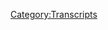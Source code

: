 {{Transcript
    | title         = [[732: Trial Press Conference]]
    | caption       = [https://knowledgefight.libsyn.com/732-trial-press-conference Listen to this episode on Libsyn]
    | episodeNumber = [[732: Trial Press Conference|732]]
    | length        = 01:06:35
}}

{{MessageBox
    | header     = Warning: Bot Generated Content
    | text       = This transcript was automatically generated by transcription software and likely contains many mistakes and misattributions. Please check the audio for definitive quotes, attribution, and context.
    | image      = N3yvass4myg91.webp
    | imagewidth = 50px
    | id         = warning
}}

{{TranscriptBlock
    | name      = Alex Jones
    | timestamp = 00:00:04.000
    | text      = Red alert! Red alert! Red alert! Red alert! Red alert! Red alert! Red alert! Red alert! Red alert! Knowledge Fight. Dan and Jordan. I am sweating. Knowledge Fight dot com. It's time to pray. I have great respect for Knowledge Fight. Knowledge Fight. I'm sick of them posing as if they're the good guys, saying we are the bad guys. Knowledge Fight. Dan and Jordan. Knowledge. Fight. Red alert! Red alert! Red alert! Need. Need money. Red alert! Red alert! Red alert! Andy in Kansas! Andy in Kan. Andy in. STOP IT. Andy in Kansas. Andy in Kansas. Andy. It's time to pray. Andy in Kansas, you're on the air, thanks for holding. Hello Alex, I'm a first time caller, I'm a huge fan. I love your work. Knowledge Fight. Knowledge Fight dot com. I love you.
}}

{{TranscriptBlock
    | name      = Dan
    | timestamp = 00:00:58.000
    | text      = Hello, everybody. Welcome back to Knowledge Fight. I'm Dan. I'm Jordan. We're a couple dudes, like to sit around worship at the altar of Celine and talk a little bit about Alex Jones.
}}

{{TranscriptBlock
    | name      = Jordan
    | timestamp = 00:01:07.000
    | text      = Oh indeed. We are Dan.
}}

{{TranscriptBlock
    | name      = Dan
    | timestamp = 00:01:09.000
    | text      = Dan. Jordan. a quick question for you. What's up? What's your bright spot today, buddy? My  bright spot Jordan is this this button stuff is going along? I have a prediction that I think it'll probably every button will be out by the end of the year. Right. I'm giving myself that kind of a sort of window. Yeah. But it's really fun. I mean, one of the things that's really nice is like going through and, you know, addressing the envelopes and stuff. I see a lot of names that are like people from way back. Yeah, you know, and it's really nice to know that these people like a lot of people are still with us. You know, that's that's really exciting. And then the other thing that makes this a bright spot is the second Wonka button is in the mail. Yes. I can confirm that the second bright spot Willy Wonka button is somewhere yeah. And I will give you I'll say this as luck may have it. This is an international button. This one is going out of the United States. Uh oh. yeah. So someone not in America,
}}

{{TranscriptBlock
    | name      = Jordan
    | timestamp = 00:02:09.000
    | text      = Our patriot friends are not gonna like that. Be looking out! Look, as long as it didn't go to the Queen I'm fine with that.
}}

{{TranscriptBlock
    | name      = Dan
    | timestamp = 00:02:17.000
    | text      = Well the first one landed in the United States. Sure. That's true. Also bad news. This one's going to the Queen.
}}

{{TranscriptBlock
    | name      = Jordan
    | timestamp = 00:02:22.000
    | text      = God damn it! I knew it. I knew she was gonna ask for one and then she died.
}}

{{TranscriptBlock
    | name      = Dan
    | timestamp = 00:02:25.000
    | text      = Well, it's actually going to Queen Beatrix.
}}

{{TranscriptBlock
    | name      = Jordan
    | timestamp = 00:02:30.000
    | text      = What's your Ah, my brightspot is I started watching the show called Welcome to Wrexham. Apparently, Rob McElhaney from, it's always sunny. Sure. And then Ryan Reynolds from being a dick in movies. Bought a like zoo, second tier football club in Wrexham, in Wales, which is like the oldest it's i It's really cool story about the backstory of the town. And it's got the oldest International Stadium anywhere and all this cool stuff. And then they turn them into like the Mighty Ducks. Right, and that's really cool. But then because Ryan Reynolds and Rob McElhenney are rich as shit, and they can get all these sponsorship deals. Now they're in a league where they are getting a huge budget compared to everybody else. So they're like the bad guys. But at the same time, because of the way football works. They're in a lower league. So what they're really trying to do is get out of that league to be the underdog in the higher League. You know what I'm saying? So they're still an underdog, right? But there's they're an overdog underdog kind of situation. And it's really cool because it talks about the town, which is more interesting. That's
}}

{{TranscriptBlock
    | name      = Dan
    | timestamp = 00:03:38.000
    | text      = nice, but it really sounds like it has something of a theme of like the corrupting influence of money. Then like if you have too much resources, you can't even be the thing the thing you want to be, which is the underdog. Exactly.
}}

{{TranscriptBlock
    | name      = Jordan
    | timestamp = 00:03:50.000
    | text      = They're not. They're buying people from the upper league but but that's because they you know, like it's It's difficult. It's difficult. Sure, and they're trying their best and there's all that fun stuff, but it's it's a really good documentary and it's it's Mighty Ducks-esque.
}}

{{TranscriptBlock
    | name      = Dan
    | timestamp = 00:04:05.000
    | text      = That sounds fun. While you're on the subject of shows, yeah, contraption Master I finished and it's fantastic.
}}

{{TranscriptBlock
    | name      = Jordan
    | timestamp = 00:04:11.000
    | text      = I started I watched a couple episodes. Yeah, fucking amazing.
}}

{{TranscriptBlock
    | name      = Dan
    | timestamp = 00:04:14.000
    | text      = So good. Yeah, so fun. So silly.
}}

{{TranscriptBlock
    | name      = Jordan
    | timestamp = 00:04:16.000
    | text      = Oh, there's nothing more satisfying. I
}}

{{TranscriptBlock
    | name      = Dan
    | timestamp = 00:04:18.000
    | text      = I don't want to spoil the end for you. But it's amazing. I believe it culminates quite well, of course. And then I've been needing another show because I you know, I've watched all the Survivors. So I need something to watch while I'm making the buttons and stuff. right, right. I sort of gravitate towards shows that are about people surviving. Because like, Survivor. well, yeah. And then I tried the Naked and Afraid but as I told you, yeah, there are plenty naked. Most of them are not that afraid. They're not that afraid. No, it kind of doesn't live up to the premise. So I found a show recently called Alone, and it's they are straight up alone.
}}

{{TranscriptBlock
    | name      = Jordan
    | timestamp = 00:04:51.000
    | text      = My partner loves Alone.
}}

{{TranscriptBlock
    | name      = Dan
    | timestamp = 00:04:53.000
    | text      = I am. I'm into it. I watched the first season. And I think it's great because it's 10 people. Yeah, they have to record the themselves. Yeah. And in the first episode of the first season, one guy almost got eaten by a bear? Yeah, it was like, I was thinking like, how would they stop that? I don't. No. They couldn't, they had to evacuate somebody who was worried that there were like, big cats around. Yeah. And they're like, Well, we're about a three hour drive away. Exactly. That's a lot of time for a big cat.
}}

{{TranscriptBlock
    | name      = Jordan
    | timestamp = 00:05:21.000
    | text      = Yeah, they're quick. Yeah, like right there.
}}

{{TranscriptBlock
    | name      = Dan
    | timestamp = 00:05:24.000
    | text      = I've always thought like the survival shows often don't have enough survival aspects to them. Yeah. And that kind of this gives that like, ooh, something bad could happen here. Yeah. which I appreciate. And then the second thing is that, there is no end date. Nope. They just are out there.
}}

{{TranscriptBlock
    | name      = Jordan
    | timestamp = 00:05:43.000
    | text      = Whoever goes longest. Yes. No, they might as well have their hand on a car for a year. Yeah.
}}

{{TranscriptBlock
    | name      = Dan
    | timestamp = 00:05:48.000
    | text      = I don't want to like spoil anything about it or anything. But like in the first season, the beginning of it is really survival based. Find food and make fire. Yeah. And then by the time it's down to like four of all mental, they're all losing the mind. They're all insane. They're all insane. It becomes boring to have to survive, because they figured out like, okay, I can get some food here. I have a tent. One guy made a guitar. Yeah. And a boat. Yeah,
}}

{{TranscriptBlock
    | name      = Jordan
    | timestamp = 00:06:14.000
    | text      = totally. Totally. Just so bored. Just like I have. I have defeated, existing but now existing is impossible to
}}

{{TranscriptBlock
    | name      = Dan
    | timestamp = 00:06:22.000
    | text      = do. It becomes a conversation of like, what am I proving? Yeah,
}}

{{TranscriptBlock
    | name      = Jordan
    | timestamp = 00:06:26.000
    | text      = totally. One guy who came in second because we watched the first season the guy who came in second. Yeah. And it was after like three or four months. And it was like you were just hearing him talk to a camera and you feel like he's talking to you. And then you stop and you realize he hasn't spoken to another human being for months.
}}

{{TranscriptBlock
    | name      = Dan
    | timestamp = 00:06:47.000
    | text      = Well, there's the other guy. There's another guy who's just like quoting Edgar Allan Poe. That guy was clearly from Georgia, kind of vaguely hillbilly ish. Or at least has a little bit of that vibe, too. Yeah, he's getting deeply philosophical,
}}

{{TranscriptBlock
    | name      = Jordan
    | timestamp = 00:07:01.000
    | text      = erudite hillbilly. Hillybilly sage
}}

{{TranscriptBlock
    | name      = Dan
    | timestamp = 00:07:05.000
    | text      = Yes.Godm I like it. I hope the other seasons you know, don't fall off.
}}

{{TranscriptBlock
    | name      = Jordan
    | timestamp = 00:07:11.000
    | text      = My big difference between Alone and Naked and Afraid. I loved Alone because they keep building their shelters until it looks cool enough for me to live it like I that one dude. Well they have months. I know that one dude build a shelter. And I was like, Man, I kind of wish I was living there. And not here. yeah,
}}

{{TranscriptBlock
    | name      = Dan
    | timestamp = 00:07:27.000
    | text      = well, the guy who made a guitar and then lost his mind, before he decided to leave. He was like, think I'm gonna make a sauna next. That's right. I bet you could
}}

{{TranscriptBlock
    | name      = Jordan
    | timestamp = 00:07:37.000
    | text      = I bet you could and also, you gotta go, you gotta go, man.
}}

{{TranscriptBlock
    | name      = Dan
    | timestamp = 00:07:41.000
    | text      = I was talking to my friend Angela Lampsbury about this show because I really enjoy it. And I didn't know if it how it worked. Like I the only complaint I have. Here's the only complaint and this is I mean, this is goes to what we were talking about. They should not tell the person who survived the longest that the second to last person has quit. I understand. They should see how long before, cuz everyone should have to tap out.
}}

{{TranscriptBlock
    | name      = Jordan
    | timestamp = 00:08:07.000
    | text      = I had that thought. I did. I totally understand what you're saying. Yeah
}}

{{TranscriptBlock
    | name      = Dan
    | timestamp = 00:08:09.000
    | text      = Cuz I would love it if someone's just out there for like six extra months. They win $500,000. Totally. That's a lot of money.
}}

{{TranscriptBlock
    | name      = Jordan
    | timestamp = 00:08:16.000
    | text      = That's it. Six months worth of work. Let them stay out there. See how long? What is that hourly, five hundred grand for six months?
}}

{{TranscriptBlock
    | name      = Dan
    | timestamp = 00:08:24.000
    | text      = they had no ability to gauge how long other people have stayed? No. It's like one guy who's the third to quit was like, I'm definitely first. Yeah, totally. Like, you'd just be like, Okay, it's been four months. But I bet there's a couple of people still out there. Meanwhile, two months ago, everyone's gone. Well,
}}

{{TranscriptBlock
    | name      = Jordan
    | timestamp = 00:08:41.000
    | text      = it is a sort of Prisoner's Dilemma aspect too because you have to be in your head like, Well, I'm a great survivor, obviously, because I'm four months into this. But this is a TV show, man. There's gotta be nine other great survivors on this show. They could be they could be here for a year. And
}}

{{TranscriptBlock
    | name      = Dan
    | timestamp = 00:09:00.000
    | text      = if you know that they're gonna come and tell you when you've won, then that takes away that mantle like Yeah, fucking with your head. Like maybe I've won. Maybe I can quit and I have won. Yep. You know,
}}

{{TranscriptBlock
    | name      = Jordan
    | timestamp = 00:09:11.000
    | text      = it shouldn't be a surprise. If you win. Yes, you're alone.
}}

{{TranscriptBlock
    | name      = Dan
    | timestamp = 00:09:15.000
    | text      = Anyway, I'm gonna watch more of that show while I make buttons. Sounds good. So Jordan, today we have an episode to go over. And what I thought we might do is talk a little bit about the trial, of course. Sure, sure. And then I want to discuss Alex's press conference that he gave on the steps of the courthouse. Right, right. Alright. So I think that there's there's points that I want to make. And this is something I think, probably merits focus, okay. And we'll get to that in just a moment. But before we do, let's say hello to some new wonks. Oh, that's great idea. So first basket of muffins. Thank you so much. You're now a policy wonk.
}}

{{TranscriptBlock
    | name      = Alex Jones
    | timestamp = 00:09:54.000
    | text      = I'm a policy wonk. Thank
}}

{{TranscriptBlock
    | name      = Jordan
    | timestamp = 00:09:55.000
    | text      = you very much.
}}

{{TranscriptBlock
    | name      = Dan
    | timestamp = 00:09:57.000
    | text      = Next Bach thank you so much. You're now policy walk I'm a policy wonk,
}}

{{TranscriptBlock
    | name      = Jordan
    | timestamp = 00:10:01.000
    | text      = thank you very much.
}}

{{TranscriptBlock
    | name      = Dan
    | timestamp = 00:10:02.000
    | text      = Next, Colin from Ohio, thank you so much for one hour policy walk.
}}

{{TranscriptBlock
    | name      = Alex Jones
    | timestamp = 00:10:05.000
    | text      = I'm a policy wonk.
}}

{{TranscriptBlock
    | name      = Jordan
    | timestamp = 00:10:06.000
    | text      = Thank you very much.
}}

{{TranscriptBlock
    | name      = Dan
    | timestamp = 00:10:07.000
    | text      = And room temperature. Suvi. Bacon. Thank you so much. You're now policy walk.
}}

{{TranscriptBlock
    | name      = Alex Jones
    | timestamp = 00:10:12.000
    | text      = I'm a policy wonk.
}}

{{TranscriptBlock
    | name      = Robert Barnes
    | timestamp = 00:10:13.000
    | text      = Thank you very much.
}}

{{TranscriptBlock
    | name      = Dan
    | timestamp = 00:10:14.000
    | text      = Well, I bumped up to the, because it's so important that people know about don't cook your bacon.
}}

{{TranscriptBlock
    | name      = Jordan
    | timestamp = 00:10:19.000
    | text      = Yes. If it's if it's that relevant, you're gonna get punched out. Yeah.
}}

{{TranscriptBlock
    | name      = Dan
    | timestamp = 00:10:23.000
    | text      = And if it's such an important social message,
}}

{{TranscriptBlock
    | name      = Jordan
    | timestamp = 00:10:25.000
    | text      = it's a piece. It's really important.
}}

{{TranscriptBlock
    | name      = Dan
    | timestamp = 00:10:28.000
    | text      = We've got a couple of technocrats in the mix here, Jordan. So first Farrell, sweaty nerd. Thank you so much. You are now technocrat and Ted Cruz is a spineless sack of jelly. Thank you so much. You're now a technocrat.
}}

{{TranscriptBlock
    | name      = Alex Jones
    | timestamp = 00:10:40.000
    | text      = I'm a policy wonk. I have risen above my enemies. I might quit tomorrow. Actually. I'm just gonna take a little break now. A little breaky for me. And then we're going to come back. And I'm gonna start the show over, but I have to double down on their Fuck you. Fuck you. I got plenty of words for you. But at the end of the day, Fuck you and your new world order. And fuck the horse she wrote in on and all your shit. Maybe today should have almost broadcast. Maybe I'll just be gone a month, maybe five years. Maybe I'll walk out of here tomorrow. And you never see me again. That's really what I want to do. I never want to come back here again. I apologize to the crew and the listeners yesterday that I was legitimately having breakdowns on air. I'll be better tomorrow.
}}

{{TranscriptBlock
    | name      = Dan
    | timestamp = 00:11:35.000
    | text      = He's not
}}

{{TranscriptBlock
    | name      = Jordan
    | timestamp = 00:11:35.000
    | text      = Oh is bad. He sucks. That sounds right, though.
}}

{{TranscriptBlock
    | name      = Dan
    | timestamp = 00:11:39.000
    | text      = So we're recording this on Thursday evening? Yes. We saw closing arguments today. Yes. And so when this comes out, it'll be Friday. And as you're listening to this, there may be a verdict in tomorrow. Who knows how long the jury will deliberate on this could be
}}

{{TranscriptBlock
    | name      = Jordan
    | timestamp = 00:11:57.000
    | text      = till next week.
}}

{{TranscriptBlock
    | name      = Dan
    | timestamp = 00:11:58.000
    | text      = But I think that the course of the content of this trial and the testimony that we heard was Todd earth shattering some, you know, the stuff that you hear about Alex, whether it be the business practices or the you know, I think that guy for the Super Bowl, the Matt Miller guy that was a, you know, certainly that it's not like, the biggest thing in the world. But it's crippling to Alex's argument. Yeah. A lot of that stuff is there. And then to the side of that all of the humanizing and the fleshing out of the people's experiences. They're the sort of discussion of their loved ones. Yep. Tough, tough. Tough To. To. Yeah, to wrestle with.
}}

{{TranscriptBlock
    | name      = Jordan
    | timestamp = 00:12:53.000
    | text      = Yeah, it is. It is very much like, I feel like everybody who wanted their say, got their say, and they got to tell their story. And their story was very, very, very intense. Yeah. Emotionally affecting powerful, and the way that they have all turned their lives into something. That is, I mean, just incredible. You know, it is it's something that's stronger than I think I could ever accomplish. You know, like it is that kind of thing.
}}

{{TranscriptBlock
    | name      = Dan
    | timestamp = 00:13:26.000
    | text      = And God willing, you'll never have to find out. Absolutely. Yeah, it's just yeah, I words almost fail me in terms of the process of this. Last bit. Yep. And so we reached the end of the trial and the testimony and the closing arguments, and up with the plaintiff's lawyers laying out really concise argument about what they have discussed. There's, like the appeal to the emotions of the case scores, respect for that, but also the cause and effect of Alex's behavior and the grief that was caused to these people. And then norm Pattis, for the defense decides he's gonna play a 20 minute video of Alex from his own show. Yep. And I thought that was strange.
}}

{{TranscriptBlock
    | name      = Alex Jones
    | timestamp = 00:14:21.000
    | text      = Ah,
}}

{{TranscriptBlock
    | name      = Jordan
    | timestamp = 00:14:22.000
    | text      = I mean, I heard him I mean, I watched the video and was like, focused on it, because for some reason, I thought there must be some sort of content reason that he would play this video. And when you watch it, you're like, I think he just didn't want to do 20 minutes of his closing argument.
}}

{{TranscriptBlock
    | name      = Dan
    | timestamp = 00:14:40.000
    | text      = I think it was Alex said, play this or your fired. Yeah, that could be That's my guess that could definitely be the case. So look, I understand that the whole argument that Alex and Norm have wanted to make this whole time is that the videos the plaintiffs are showing have been taken out of context and to understand what they're playing and what Alex says you need to watch the whole videos. So now in the closing statement, that's when Norm has this ability to do that. Yeah. But this is kind of bullshit because the exact same argument that they use applies here. This is just like a 19 minute video from a larger show. To understand the context of this video, shouldn't we insist that you have to watch the whole show. And to be honest, Alex's shows are generally emotional outbursts that are the result of some other stimulus. So in order to understand the whole show, you kind of need to watch the day before, you know the jury has got to see the day before show in order to put this in context, you can see how this argument spirals out of hand easily because it's meaningless. Alex defends himself by saying that things are out of context, and you need to see the whole clip because he wants to be able to set the arbitrary parameter for what you need to see in order to be qualified to judge him. It's bullshit. Yeah, also, there's at least one edit in the video that norm plays so even that doesn't even hold up.
}}

{{TranscriptBlock
    | name      = Jordan
    | timestamp = 00:15:50.000
    | text      = And and not just that, but what Norm did in his closing argument, I felt like was essentially flout every rule that had been made so far. Yep, up to that point. The video had like five claims that you could not make in that courtroom. We'll get to that it was insane. And Norm had at least six or seven out and out lies that I know he knows aren't true. Like physically speaking in the world we inhabit, I know Norm Pattis knows that this is not true. And he's saying it in front of a fucking judge. Yeah, you know,
}}

{{TranscriptBlock
    | name      = Dan
    | timestamp = 00:16:23.000
    | text      = so I don't think the video did as much to help Alex's case as he might have thought it would. Beyond sounding completely insane. rambling about how Meghan Kelly totally wanted to fuck him, and he could prove it if he was recording at the right time. Yep. Beyond that. Alex also touches on a number of fucked up claims. One, he says that it's proven that the WikiLeaks releases couldn't have been hacked, and were the result of someone on site downloading the files. This is part of his Seth Rich conspiracies, and it's based on comments made by his buddy William Binney. It was shown to Binney that he was totally wrong and that the documents could have easily been downloaded remotely, and Binney recanted his claim, but Alex has never corrected himself or updated his talking points. So just off the bat in this closing statement, Alex is reaffirming his belief that Hillary Clinton had Seth Rich killed for releasing the WikiLeaks, which Seth Rich's family has successfully sued people for claiming
}}

{{TranscriptBlock
    | name      = Jordan
    | timestamp = 00:17:16.000
    | text      = I was gonna say yeah, in court, he did a thing that gets people put in court to
}}

{{TranscriptBlock
    | name      = Dan
    | timestamp = 00:17:21.000
    | text      = Two, Alex repeats completely false conspiracy claims about Hillary selling uranium to Russia. Three, forgive my language, but Alex call Sandy Hook a tar baby and repeats conspiracies about Sandy Hook directly.
}}

{{TranscriptBlock
    | name      = Jordan
    | timestamp = 00:17:33.000
    | text      = Yeah, he said that they played a video where he said that and they were like that's going to do it.
}}

{{TranscriptBlock
    | name      = Dan
    | timestamp = 00:17:40.000
    | text      = For Alex demonstrably lies about what he said about Sandy Hook. He directly contradicts videos that have already been shown in court. If this video shows anything, it's that Alex is a completely untrustworthy source, particularly about his own actions. Five, Alex claims that the Syrian gas attacks are false flags. Six. In this clip, Alex says that he got a cease and desist slash retraction request about Sandy Hook that gave him a month to act. And he didn't because he felt like he hadn't done anything wrong. That's in the video. They played
}}

{{TranscriptBlock
    | name      = Jordan
    | timestamp = 00:18:12.000
    | text      = Yeah, it was insane. I think that Alex
}}

{{TranscriptBlock
    | name      = Dan
    | timestamp = 00:18:14.000
    | text      = severely overestimates his own ability to make a point. He's playing this video, because the underlying point he's trying to make is that he's totally cool did nothing wrong, and the media is attacking him about Sandy Hook because he exposes things that the media doesn't want the public to know. Like how Assad is super cool, right? The thing is, though, that he makes no sense. Alex thinks that if people could just see him lay out his defense than they would get it and he'll be game over for the plaintiffs. But this video is uncompelling to anyone who doesn't already believe Alex's shit. It's particularly useless to show people who have already seen evidence that the things he's saying in this video are bullshit, as the jury already has. I get the impulse on Alex's part, I think but in this setting, it actually kind of makes his image look much worse.
}}

{{TranscriptBlock
    | name      = Jordan
    | timestamp = 00:18:59.000
    | text      = it is I think it's the wet cement problem. You know, like if he had gotten to play that video, right, right away first day color the jury's perceptions with that video at least a little bit, you know, maybe that does something, but because the cement is dry as fuck, his video bounces off of it, and you can see every fucking problem.
}}

{{TranscriptBlock
    | name      = Dan
    | timestamp = 00:19:22.000
    | text      = I'm not sure if that would fully work in this setting, but that dynamic is is very much real big. Yeah, you show this video in advance, and then maybe you'll have a kernel of doubt whenever you hear him say these people are actors. Yeah, we've already had this pre framing that like everything's out of context.
}}

{{TranscriptBlock
    | name      = Jordan
    | timestamp = 00:19:42.000
    | text      = That's what he does. He pre frames events that you don't know the complete details about. So he's trying to do the exact same thing here. The only problem is, he's not allowed to talk by himself.
}}

{{TranscriptBlock
    | name      = Dan
    | timestamp = 00:19:54.000
    | text      = So you have to play this troubling clip full of bullshit well, so Alex is used to facing no consequences, being surrounded by losers on his payroll, who know they're unemployable anywhere else, interviewing con artists who are financially and professionally invested in maintaining the illusion that Alex is right, and being able to hang up on or bully any callers who disagree with him in any meaningful way. Yeah, he's used to his explanations for things working because the people he's explaining things to are already in his camp, to uninitiated ears or to people who've seen evidence to the contrary, this video just seems insane. He's a crazy person. What would have been useful for Norm to do would be to take the clips of Alex saying that Sandy Hook was fake with actors that were played in court and then show the full video that the clip claimed from which would then reveal that the original clip was taken out of context. And Alex was actually just asking questions or playing devil's advocate, right? He absolutely can't do that, though. Because those clips aren't out of context. That's a problem. All Norm can do is insinuate that the larger context completely absolves Alex, but it's bullshit. Yep. Norm's other arguments seem to be that Alex's actions were driven by a fear that the government was going to take the guns not by a desire to endanger grieving parents for money. But the reality is that Alex endangered grieving parents in order to push his narrative surrounding the fears about the government taking guns, which is something he embellishes, exaggerates and sensationalizes in order to make money. It's not one thing or the other is Norm is pretending it's all part of a dynamic system that Alex uses. Norm understands this. He's been a guest on Alex's show numerous times. If you watch this, you kind of get the sense that Norm doesn't believe a goddamn word he's saying. It's just that there's no other real way to argue this and the bravado that he had about the families exaggerating their grief in his opening statement, probably, that's that that sort of cockiness isn't gonna play too well with a jury after days of hearing from said family members about the pain they've endured. Yeah, he tried to bring that exaggeration point back up, but you heard how much more apologetic and careful he was about it. As opposed to the sort of cocky swinging dick he had in the opening. he was trying, Norm was desperate to try and make this political in his closing, trying to shoehorn in references to Trump and getting shut down with objections along the way. He also tried to make a mockery of the idea that the plaintiffs who testified and said that they didn't know what Alex's positions on guns, were. They, they didn't know what his position and tried to mock this. And I want to touch on this for a second. When you live by the sword, it's not a certainty that you're going to die by the sword. But if you do, you have an obligation to accept your death by the sword. Alex's most consistent defense of himself is that he's being taken out of context, and that you can't understand what he's saying from short clips. I think this is bullshit. But it's the foundation of Norm's defense and their position. So he has to accept this. It's all good fun for him when he wants to claim that Alex mocking Robbie Parker was out of context. But it's so weird how he doesn't realize that this cuts both ways. He can show the jury a clip of Alex saying they're coming for our guns or they're staging shootings to take our guns. And if he's being intellectually consistent, he should know that the jury can't possibly know what Alex's position on guns is without watching the whole video. In essence, Norm's underlying defense strategy precludes him from being able to expect that he's able to prove anything. This is also a corollary of one of Alex's other defenses. When he's accused of anything and then shown video of him doing or saying the thing he's accused of he'll say it's out of context, or it's satire. If that is what Alex is saying, and if the entirety of his on air career isn't allowed to be shown in his custody hearing, because he's putting on a performance, then why should the plaintiffs in this case take him at his word when he says something on air? He could lay out his entire philosophy on gun succinctly on his show, and the plaintiffs would have every right to say that well, he did say things on air, they have no way of knowing what Alex's sincere positions are. Alex gets a lot of mileage out of people knowing he's a fraud and a liar where he can wiggle out of trouble by disowning the things he says on air as being theatrical or satire. But the other side of this is this: if you want Norm to insist that the Sandy Hook families are suing them because of their opposition to his position on guns, you have no right to claim that they even know what those positions are. This is called being hoisted on your own petard. there is that. this is you know, oh, you got to oh, you can't understand what I'm saying on air. You can't expect that you get to use that as the opposite for your own purposes. And it's just sad it was a very bad closing statement, disgraceful all around. Yeah. And fuck Norm.
}}

{{TranscriptBlock
    | name      = Jordan
    | timestamp = 00:24:26.000
    | text      = Yeah. Yeah. The moment where Norm. I mean, I really thought that Norm should have been tackled by law. Like the idea of law should have tackled Norm because the moment he was like
}}

{{TranscriptBlock
    | name      = Dan
    | timestamp = 00:24:38.000
    | text      = Bull from Night Court would have tackled him.
}}

{{TranscriptBlock
    | name      = Jordan
    | timestamp = 00:24:40.000
    | text      = I mean, he should have, because he was playing the video. And then Norm said he was trying to insinuate the thing that he's been trying to insinuate the entire fucking time, and everyone has stopped him and they still let him do it. And then the objection was sustained, but it doesn't fucking matter. Because again, he got to say, why did they come with this with this lawsuit? It's because of the guy who said Good job, Alex. Right instead of saying because he can't say it's Trump. Yeah, he can't say they're coming after Trump. But he can play a video where Alex references Trump, and then references that maybe he was referencing, but pronouns still refer to a thing!
}}

{{TranscriptBlock
    | name      = Dan
    | timestamp = 00:25:17.000
    | text      = No, True. True. And I think that was painfully obvious. Yeah. And I don't think the jury is dumb. No, I think that they get that too. Yeah. To the extent that they have any awareness of why it's inappropriate this behavior, I think that they can understand like, this is this guy is trying to do something he's not allowed to do. Yeah. And I have faith that they'll they'll suss that out.
}}

{{TranscriptBlock
    | name      = Jordan
    | timestamp = 00:25:44.000
    | text      = I don't think it's too hard after like, eventually, no matter what you're like, oh, this kid is trying to break into the cookie jar. I get it.
}}

{{TranscriptBlock
    | name      = Dan
    | timestamp = 00:25:51.000
    | text      = And then and then, dude, the ending with the attorney prayer or whatever the fuck?
}}

{{TranscriptBlock
    | name      = Jordan
    | timestamp = 00:25:56.000
    | text      = Holy fuck
}}

{{TranscriptBlock
    | name      = Dan
    | timestamp = 00:25:57.000
    | text      = That was rough.
}}

{{TranscriptBlock
    | name      = Jordan
    | timestamp = 00:25:58.000
    | text      = What the fuck was that?
}}

{{TranscriptBlock
    | name      = Dan
    | timestamp = 00:25:59.000
    | text      = That was embarrassing.
}}

{{TranscriptBlock
    | name      = Jordan
    | timestamp = 00:26:00.000
    | text      = no one's corroborated that that's a an attorney's prayer. Has anybody said that? Attorneys pray like that. Has any attorney ever prayed like that?
}}

{{TranscriptBlock
    | name      = Dan
    | timestamp = 00:26:09.000
    | text      = I could see it being like, on a on a placemat. At a Denny's you have to scramble it. your lawyer  Grandma gets it for you. Circle these words of the prayer. That was tough. Yeah. And then Norm might have protested a little too much about how proud he is to be. He kept saying like I'm exactly where I want to be. I'm so proud to be me. That was it was it felt a little bit like somebody's talking themselves up of like, no, no, no, I'm not ashamed to be Yeah,
}}

{{TranscriptBlock
    | name      = Jordan
    | timestamp = 00:26:40.000
    | text      = it was. It was a little bit like a shirtless naked man walking into Congress being like, Oh, I'm so Mr. Smith. I am going to fucking filibuster this shit. And everyone's going to be like, Look at this genius.
}}

{{TranscriptBlock
    | name      = Dan
    | timestamp = 00:26:54.000
    | text      = I think we are foolish for accepti-uh, expecting more from a guy who drops his pants and says the N word. Of course we are? Of course we are. So look, Norm's behavior throughout the entirety of this proceeding has been shameful. I hope he enjoys being second banana on Infowars. To Barnes. Yeah. As a lawyer. Yeah, it's I don't know. I don't know really what? I can't I find it difficult to imagine he'll have too much cachet.
}}

{{TranscriptBlock
    | name      = Jordan
    | timestamp = 00:27:24.000
    | text      = Boy, I wouldn't. I wouldn't hire him.
}}

{{TranscriptBlock
    | name      = Dan
    | timestamp = 00:27:28.000
    | text      = It's just been bad. But I think that there's something else that is worse. And that is Alex's behavior. Yeah, that sounds right. So he went to Connecticut, a little bit back. Testified. Had a little bit of a meltdown. Had to get away from the the jury, right, went back to Austin to do his bullshit with Barnes. Right. Say that Sandy Hook was fake again.
}}

{{TranscriptBlock
    | name      = Jordan
    | timestamp = 00:27:52.000
    | text      = Yep. Flew back to Connecticut. Right.
}}

{{TranscriptBlock
    | name      = Dan
    | timestamp = 00:27:55.000
    | text      = And then the idea was that Norm was going to call him as a witness for the defense. Yeah. The only witness? Yeah. And so this game was being played. And Alex came back. And now that both sides have rested the closing arguments have been made. We know that he did not testify
}}

{{TranscriptBlock
    | name      = Jordan
    | timestamp = 00:28:14.000
    | text      = like Brave Sir Robin. He ran away. It's
}}

{{TranscriptBlock
    | name      = Dan
    | timestamp = 00:28:18.000
    | text      = he went to Connecticut for ostensibly no reason. Nope. Except, well, promotion. There we go. He went to get publicity. He went to get attention. And it is my firm contention that he never even considered testifying again. Yeah, I would believe that. He went specifically to get as much attention as he could, with the pretense that maybe I'll testify. Or maybe I won't, yeah,
}}

{{TranscriptBlock
    | name      = Jordan
    | timestamp = 00:28:51.000
    | text      = he went there because he knew he was going to get that press conference right outside the court, because he always gets it because everybody who works in the media is fucking stupid. But that's just me. And we're
}}

{{TranscriptBlock
    | name      = Dan
    | timestamp = 00:29:01.000
    | text      = going to talk here a little bit about this press conference, because I found it to be
}}

{{TranscriptBlock
    | name      = Jordan
    | timestamp = 00:29:07.000
    | text      = great. The best, I would say the opposite, respectful, no loving,
}}

{{TranscriptBlock
    | name      = Dan
    | timestamp = 00:29:11.000
    | text      = no, none of these things, none of those things. So here's where we start off. And I should give you a little bit of a sort of tableau. Alex and Barnes are standing behind some cameras. Now a little bit later, Alex. Barnes is there? there Alex will. I don't know why. Did Alex pay for Barnes to fly out?
}}

{{TranscriptBlock
    | name      = Jordan
    | timestamp = 00:29:32.000
    | text      = Did he just get on the jet, did he stow away?
}}

{{TranscriptBlock
    | name      = Dan
    | timestamp = 00:29:35.000
    | text      = Well, we'll actually find out why Barnes is there a little bit later. And it's very sad. Oh, but a little bit later, Alex is talking to some people and fielding questions. And he's holding up a copy of his book. So obviously like this is all Yeah, this getting your, your product on the news? Yep. And this is the game that's being played. But yeah, he's standing there with Barnes.
}}

{{TranscriptBlock
    | name      = Alex Jones
    | timestamp = 00:30:01.000
    | text      = I really appreciate all of you for being here today. -I would have said fuck you at that point- Robert Barnes a well known constitutional, First Amendment and criminal lawyer who also worked on this case. For several years, he can give you documented evidence that we gave them all the discovery. So they didn't have case. So they were forced to default us because I'm this villain that deserves to be found guilty by this kangaroo court.
}}

{{TranscriptBlock
    | name      = Dan
    | timestamp = 00:30:23.000
    | text      = So yeah, Barnes was working on the case. If you have heard the deposition episodes, then you'll know this, but just to revisit this, this is Brittany Paz, testifying under oath that they are considering suing Barnes
}}

{{TranscriptBlock
    | name      = Bill Ogden
    | timestamp = 00:30:37.000
    | text      = went over this a little bit with Mr. Shroyer in his deposition, and I'll ask you the same thing based on the information that you just testified to, is the company has the company decided one way or another on legal malpractice as a potential asset?
}}

{{TranscriptBlock
    | name      = Brittany Paz
    | timestamp = 00:30:55.000
    | text      = We have not decided on made any final decisions on legal malpractice yet as to whether to file or who to file against. We've not made any final decisions on that.
}}

{{TranscriptBlock
    | name      = Bill Ogden
    | timestamp = 00:31:04.000
    | text      = Okay. Is it being hasn't been discussed or is it going to be discussed?
}}

{{TranscriptBlock
    | name      = Brittany Paz
    | timestamp = 00:31:08.000
    | text      = It's being discussed,
}}

{{TranscriptBlock
    | name      = Dan
    | timestamp = 00:31:09.000
    | text      = though, considering suing their previous lawyers for malpractice. Right. And just to be totally clear, they also discuss which lawyers there was a problem with.
}}

{{TranscriptBlock
    | name      = Bill Ogden
    | timestamp = 00:31:21.000
    | text      = Okay, so Brad Reeves, Mr. Randazza. I'll just go, Mr. Enoch.
}}

{{TranscriptBlock
    | name      = Brittany Paz
    | timestamp = 00:31:28.000
    | text      = I'm not sure about Mr. Enoch. I think he's he's done a pretty decent job. T Wade Jeffries. I'm sorry. I don't know much about him. I don't have an opinion about him.
}}

{{TranscriptBlock
    | name      = Bill Ogden
    | timestamp = 00:31:39.000
    | text      = Burnett, Michael. Michael Burnett.
}}

{{TranscriptBlock
    | name      = Brittany Paz
    | timestamp = 00:31:42.000
    | text      = I don't have an opinion about him either.
}}

{{TranscriptBlock
    | name      = Bill Ogden
    | timestamp = 00:31:44.000
    | text      = Yeah. Bob Barnes. Barnes. You did have an issue with him. Bobby Barnes.
}}

{{TranscriptBlock
    | name      = Dan
    | timestamp = 00:31:50.000
    | text      = You can tell there's that's a heavy Barnes. Barnes and then an exhale. Yeah. A I got some issues with bar. That's
}}

{{TranscriptBlock
    | name      = Jordan
    | timestamp = 00:31:59.000
    | text      = a personal exhale. That is a woman who has talked to Barnes and went I do not like you, sir. Well,
}}

{{TranscriptBlock
    | name      = Dan
    | timestamp = 00:32:05.000
    | text      = Well, or conversely, someone who has as a lawyer and his looked at what happened and uh is like, this is exasperating. I can't get into any of this. But I have an issue with Barnes. Yeah. So yeah. Good, good guy to explain how you took did this case by the book? Yeah, a good guy to bring with you for your dumb publicity stunt in front of the courthouse. Yeah. And I think that's another thing we really need to keep in mind. The people in the courthouse are having their day in court. They are doing something incredibly difficult. They're being disrespected by Norm, routinely. Yep. And this is what Alex is doing while that's going on. This is the way that he operates.
}}

{{TranscriptBlock
    | name      = Jordan
    | timestamp = 00:32:54.000
    | text      = I need I need this to be hammered into the head of every journalist alive, like with a fucking hammer. When you give Alex that press conference, outside of the court, there's two things you're showing, you're showing the difference between what you're allowed to do inside the court, a wall separates being allowed to lie to the entire world and being allowed to fucking lie to a judge. Right, right. Yeah. And then second, if you are giving him that press conference, or if you're the editor, forcing somebody to go give him that press conference. Who are you doing this for? You're not doing it for you're not helping the families at all. But you're not helping? You're not helping your listeners all. You're not helping anybody. But Alex, and I guess the corporation you fucking work for? Yeah. So those are the people that you care about, if that's what you're going to do. Those are the people you care about, give up any other fucking argument
}}

{{TranscriptBlock
    | name      = Dan
    | timestamp = 00:33:52.000
    | text      = I'm gonna give them a little bit less have a hard time because some of them are probably on the beat.
}}

{{TranscriptBlock
    | name      = Jordan
    | timestamp = 00:33:58.000
    | text      = I know. And you're a better person that I am.
}}

{{TranscriptBlock
    | name      = Dan
    | timestamp = 00:34:01.000
    | text      = Sure. One thing that sticks out to me, though, about what you're saying is he does highlight the difference between what you can say in court and what you can say just outside on the steps. And I think that that imbalance should be shown to Alex. Yeah. And that is why.  that's your first amendment right. And that's kind of why I think, you know, I get a little uncomfortable with your instinct to bark at people and, you know, whatever. Sure. But that is why someone like you should actually have to be there for all the press conferences. I should. I used to be like, okay, you know what, in the courtroom, people will ask you polite questions. Totally. I'm going to scream in your face.
}}

{{TranscriptBlock
    | name      = Jordan
    | timestamp = 00:34:36.000
    | text      = I'm going to be a piece of shit. Yes, because nobody else will be and he's going to be
}}

{{TranscriptBlock
    | name      = Dan
    | timestamp = 00:34:40.000
    | text      = Yeah, this is the. You want to only exist in the wilderness of these steps? Totally. Then I will, uh, be a bear, or whatever
}}

{{TranscriptBlock
    | name      = Jordan
    | timestamp = 00:34:47.000
    | text      = I mean, it's fucking disgusting to me because the bailiff will come and stop me from interrupting him. That's fucked. That's fucked. Yeah, protect him at all costs. Please make sure that he's okay. And nobody's mean to him. Yeah. Fuck off.
}}

{{TranscriptBlock
    | name      = Dan
    | timestamp = 00:35:04.000
    | text      = The only difference, I suppose is that like, you have the awareness that you yelling at him is disrespectful to the court itself as well. And disrespectful to what the families and all them are doing. And I think that's another thing that Alex weaponizes Yeah, like people of good heart and good conscience wouldn't want to make a scene and treat him the way he deserves to be treated on the steps. Yeah, and this is why. Not like fight him or assault him or anything but yell at him.
}}

{{TranscriptBlock
    | name      = Jordan
    | timestamp = 00:35:30.000
    | text      = This is why you I do need to be there is because I was in. If you recall, I went to the fucking Louvre. And there was a kid who stepped over a kid, French, not my child, obviously, parents nowhere to be found. And the kid was like, taking picture and it was getting too close. And I was like, Hey, kid, get the fuck out of here real loud. And everybody was like, good call, that kid needs to get the fuck out of here. So that's what I'm here for. That's my that's my job.
}}

{{TranscriptBlock
    | name      = Dan
    | timestamp = 00:35:57.000
    | text      = Tres mal. uh. So we go back to the press conference. um. Justice itself, is on trial. yeah.
}}

{{TranscriptBlock
    | name      = Jordan
    | timestamp = 00:36:04.000
    | text      = On trial? uh. There we go.
}}

{{TranscriptBlock
    | name      = Dan
    | timestamp = 00:36:05.000
    | text      = This is a buzzword, I guess. that'll happen.
}}

{{TranscriptBlock
    | name      = Alex Jones
    | timestamp = 00:36:08.000
    | text      = This is American justice, on trial, even the worst people in the world, which I'm not, but even if I'm a bad person, as some say, I deserve my day in court. Even the local newspaper admits, I'm not allowed to defend myself. It's not Alex Jones saying this, it's the Hartford Courant an article published yesterday. Alex Jones set to testify in Sandy Hook defamation trial this week. Here's what we know. It says he's prohibited from defending himself. They've had three weeks of people up there lying about me twisting what I said. And basically having a memorial for dead children I didn't kill.
}}

{{TranscriptBlock
    | name      = Dan
    | timestamp = 00:36:45.000
    | text      = This article in the Courant doesn't say this. It says quote, "Jones in his company, free speech systems have been prohibited from defending themselves under the default, but can try to minimize what they have to pay in compensatory and punitive damages." Alex can't defend himself under the default. That's an important distinction because that ship has sailed. He had every opportunity to defend himself when that was appropriate. But he didn't. And he was so abusive of the process, that he was defaulted. He can't now take this damages hearing as an opportunity to try and undo the default or to carry out the case, as if he hadn't been defaulted. He fucked himself over and this is a consequence of that. He has every ability to defend himself in the context of this damages hearing, which is the second part of the sentence in that Courant article that he's ignoring. He can try to minimize the damages. That's the damages hearing equivalent of defending himself. Point being Alex is a fucking baby and Barnes is tagging along to Connecticut with him because Barnes's he just loves a public spectacle and he doesn't have a problem being a disrespectful shithead if it gets some attention and you know, maybe drives a couple more people into his revenue streams like on that Patreon clone for unhinged assholes,
}}

{{TranscriptBlock
    | name      = Jordan
    | timestamp = 00:37:58.000
    | text      = man I mean the fucking psycho the psychopathy of doing that, you know, like that's not I wouldn't I would I mean, I guess separated from humanity. You know, you're in a studio. It's just you and Alex you it's easier to step into the world where you can be a piece of shit Yeah, to be a psycho enough to go and stand on the steps. And watch Alex do that shit. Well, and to take. That's fucking insane
}}

{{TranscriptBlock
    | name      = Dan
    | timestamp = 00:38:23.000
    | text      = And to take all the steps that are required to get you there. Yeah, yeah, you have to plan, you have to do whole thing. You have to pack a bag. Yeah, You have to get lodging. You have to stand in security. Yeah. Knowing that what you're doing is just traveling to another city to disrespect fucking people that you've hurt. Yep, that's what you're doing. Yeah. Congratulations. Yeah. Fucked up. I also want to point out that like later, he is just holding up a copy of his book. This is a publicity stunt for Alex pure and simple. That's why he went to Connecticut. He had no intention of ever testifying. But. Since the bankruptcy court has taken over his business's finances, I bet he had to pretend that he was going to testify in order to rationalize the expense of his travel. It would probably not fly as a business expense for a company in bankruptcy to say, hey, I want to go across the country with my shithead lawyer friend so I can promote my book on the steps of the courthouse where I'm avoiding testifying, because I'm scared. I bet the bankruptcy court would be like, yeah, no, I'm gonna go with.  that's not going to be an expense for ya
}}

{{TranscriptBlock
    | name      = Jordan
    | timestamp = 00:39:24.000
    | text      = I'm going to go with, you are going to fly business class.
}}

{{TranscriptBlock
    | name      = Dan
    | timestamp = 00:39:27.000
    | text      = Yeah, I gotta, I gotta charter a plane so I can try and get some attention.
}}

{{TranscriptBlock
    | name      = Jordan
    | timestamp = 00:39:31.000
    | text      = I'm going to throw this out at you. How do you feel about an aisle seat?
}}

{{TranscriptBlock
    | name      = Dan
    | timestamp = 00:39:35.000
    | text      = Alex is a tremendous piece of shit. And this press conference is a new level of inexcusable act on his part. He could have stayed the fuck in Texas. There was no need for him to go to Connecticut just so he could siphon off some of the attention from this trial in order to grandstand in front of the court with Barnes to try and promote his stupid book. It's honestly difficult to think of a way he could have been more disrespectful to the families inside just trying to get their day in court. It's one thing for him to be be afraid to sincerely face them and accept responsibility for his part in everything that's happened. It's entirely another thing to do this. Yeah, it's I don't know, man. I have I have a lot of words for him. Yeah, and uh, they're bad
}}

{{TranscriptBlock
    | name      = Jordan
    | timestamp = 00:40:13.000
    | text      = I don't know, uh, you know, part of me. I don't I can't blame Alex for this. I mean, true. He's disgusting. He's a monster. But I wouldn't want to go back in that courtroom. Oh, absolutely. Yeah, no, you're gonna do the worst thing for your defense?
}}

{{TranscriptBlock
    | name      = Dan
    | timestamp = 00:40:27.000
    | text      = If cowardice is a given, right? Yes. I don't blame
}}

{{TranscriptBlock
    | name      = Jordan
    | timestamp = 00:40:31.000
    | text      = Of course, yes. Right. The problem I have is when we talk about enablers, we do not often talk about ourselves, you know, like, we don't , no not us. Obviously, if we, if if he ever mentioned our name, maybe we could talk about us being enablers. But you guys Hey. You guys ever hear of Knowledge First?  it does feel like everyone is in a attempt to keep us from doing that. But who is enabling him? Who is enabling him to do that? He's not going out there thinking that he's not going to get a press conference. There are people enabling him who are making money off of letting Alex make money off of abusing these people. And I don't find it acceptable behavior.
}}

{{TranscriptBlock
    | name      = Dan
    | timestamp = 00:41:16.000
    | text      = I don't I don't find it super acceptable, either. But I honestly don't understand another way it would go without like a gag order.
}}

{{TranscriptBlock
    | name      = Jordan
    | timestamp = 00:41:23.000
    | text      = I understand. Yeah,
}}

{{TranscriptBlock
    | name      = Dan
    | timestamp = 00:41:24.000
    | text      = I I don't think that anybody is making like, super wrong choices, given the circumstance. Totally. I think that local news, it makes sense that they would be there. Alex is giving a statement. It makes sense to document it. I don't, I don't know. I this is different to me than somebody like Alex Lee Moyer making that documentary. Oh, there's a series of decisions that don't need to be made that led to that, right. Whereas Alex speaking out in front of the court and people recording it. I hate that it's happening. I hate that this is something that happened. Sure. But
}}

{{TranscriptBlock
    | name      = Jordan
    | timestamp = 00:42:07.000
    | text      = I mean, I'm not arguing for the world that we currently exist in that they should be somehow like, punished for behavior that's terrible. What I'm arguing is that the current world that we exist in is not capable of handling this in any responsible way. that may be, that may be fair. and is only exacerbating it as time goes on. meh. So I mean, my argument is, all of society is bad for us.
}}

{{TranscriptBlock
    | name      = Dan
    | timestamp = 00:42:34.000
    | text      = Well, you heard it, you heard it here first. So Alex has some thoughts about the judge.
}}

{{TranscriptBlock
    | name      = Alex Jones
    | timestamp = 00:42:40.000
    | text      = This not a trial. Now I came here to testify two weeks ago, I came here this time to testify. And the judge today said that she will hold me in criminal contempt. If I say I'm innocent. If I say I'm bankrupt, if I say I wasn't the first person to question Sandy Hook, and over 10 other things. No judge in US history has ever told somebody what they can and can't say, that doesn't sound true at all. perjure myself when they asked me questions. Or I'll be arrested. If I tell the truth. This is outrageous. And you're all having your freedoms stolen,
}}

{{TranscriptBlock
    | name      = Dan
    | timestamp = 00:43:13.000
    | text      = Alex would be held in contempt, because if he did any of that stuff, he'd be acting in ways that are contemptuous to the court. He's not allowed to try and re litigate his default in this setting, because to do so would run a very high risk of poisoning the jury. The jury isn't there to determine Alex's culpability that's been decided. So for him to rant about this irrelevant nonsense, is an act of contempt to the court. Judges very regularly hold people in contempt. And if you don't stop yelling about things that aren't germane to the matter at hand, you will be held in contempt. It happens all the time. Alex just doesn't want to accept that he's a petulant child who can't allow for there being rules that he is subject to. So he's trying to turn it into a constitutional issue, right? It's all bullshit. But thankfully, he has Barnes there to make it look legit.
}}

{{TranscriptBlock
    | name      = Jordan
    | timestamp = 00:43:58.000
    | text      = That's what I mean. That's kind of what I was watching during that closing argument, whenever they played the clip, is that like, he would have been held in criminal contempt if he had said those things. So why in God's name, are you allowing him to say those things through a video, he should still be held in criminal contempt for that, and Norm should be as well?
}}

{{TranscriptBlock
    | name      = Dan
    | timestamp = 00:44:18.000
    | text      = Or some of that? Like they? I don't know how courts work fully me neither. I would have probably stopped that video. Yeah, totally. i
}}

{{TranscriptBlock
    | name      = Jordan
    | timestamp = 00:44:29.000
    | text      = He said the stuff that we said he can't say if he was here, he would be going to jail.
}}

{{TranscriptBlock
    | name      = Dan
    | timestamp = 00:44:34.000
    | text      = Maybe there's a different way that things work in terms of like the closing statements and opening statements since hey're not evidentiary. Yeah, that's possible. But I still bad Don't ask me. But also Alex wouldn't be perjuring himself if he told the truth. Right. He wouldn't. He wouldn't have to perjure himself to answer any of those questions. Right. He wsould have to perjure what he believes of himself. Right. You'd have to encroach upon his elf perceptions. And that is something that he is too afraid to do. Yeah. And uh, meh.
}}

{{TranscriptBlock
    | name      = Jordan
    | timestamp = 00:45:06.000
    | text      = yeah, it is. It is a moment for Alex that is change or die. And he can't change.
}}

{{TranscriptBlock
    | name      = Dan
    | timestamp = 00:45:11.000
    | text      = he can't change. No. But he's probably not going to die either. Now that's true, because I met metaphorically. Sure. So you asked why Barnes is there? I am interested. He has a new position at info. Oh, my God, no.
}}

{{TranscriptBlock
    | name      = Alex Jones
    | timestamp = 00:45:23.000
    | text      = Robert Barnes is my spokesperson. He'll be able to give a statement here. And we'll both take your questions. Robert Barnes.
}}

{{TranscriptBlock
    | name      = Robert Barnes
    | timestamp = 00:45:30.000
    | text      = This is a case uh that has put the American justice system itself on trial.
}}

{{TranscriptBlock
    | name      = Dan
    | timestamp = 00:45:34.000
    | text      = So this raises the issue of whether or not Barnes is an official spokesperson. Is he on the payroll again now? And if so, is this just a way for Alex to try to rationalize to the bankruptcy court to pay for Barnes to travel to Connecticut for their stupid publicity stunt? Yeah, I would say it's a question worth asking.
}}

{{TranscriptBlock
    | name      = Jordan
    | timestamp = 00:45:54.000
    | text      = Yeah, yeah. Man. They're just, I mean, it should be harder to be sneaky. You know, it should be harder to trick a bankruptcy court.
}}

{{TranscriptBlock
    | name      = Dan
    | timestamp = 00:46:05.000
    | text      = Well, I would I would suggest that this is evidence that it is very hard to be sneaky. This is not very sneaky. No,
}}

{{TranscriptBlock
    | name      = Jordan
    | timestamp = 00:46:10.000
    | text      = that's true. That is true. Well, I think we're I think we're talking about this from different directions. It's not difficult to do the thing. Well, I
}}

{{TranscriptBlock
    | name      = Dan
    | timestamp = 00:46:18.000
    | text      = think I think if there was anybody but Alex, who determined whether or not he testified, yeah, then I'd be like, well, you know, maybe he went there expecting that he might testify. And then he just didn't. Right. because I know that can happen. Sure. But in this case, it's all Alex. Well, he made the decision and I guarantee he made it before he left Austin.
}}

{{TranscriptBlock
    | name      = Jordan
    | timestamp = 00:46:40.000
    | text      = Well, I can say that of all of the corporate representatives who have been asked the question of, can anyone tell Alex what to do? Not one of them has said anything other than nope, no, absolutely not. Nobody can tell Alex what to do. He makes all of his decisions completely by himself.
}}

{{TranscriptBlock
    | name      = Dan
    | timestamp = 00:46:57.000
    | text      = Corporate representatives, employees, past employees. Yes. Yeah. One thing is very consistent. Alex just does whatever the fuck he wants to do. So look, it's bad times if Alex testifies, because he's gonna get locked up.
}}

{{TranscriptBlock
    | name      = Robert Barnes
    | timestamp = 00:47:12.000
    | text      = Oh, everybody knows you're supposed to get your day in court. Yet. The one person who is being denied any day in court is Alex Jones, to such a degree
}}

{{TranscriptBlock
    | name      = Jordan
    | timestamp = 00:47:21.000
    | text      = than in court for a month and he was already in there once. That if he testifies,
}}

{{TranscriptBlock
    | name      = Robert Barnes
    | timestamp = 00:47:24.000
    | text      = honestly, if he testifies truthfully, he goes to jail. But if he answers the questions in the way the plaintiff's lawyers want, then he could also go to jail. No matter what he does. He goes to jail if he testifies in his own behalf in his own defense.
}}

{{TranscriptBlock
    | name      = Jordan
    | timestamp = 00:47:40.000
    | text      = How, but doesn't make sense. No, he'll go to jail.
}}

{{TranscriptBlock
    | name      = Dan
    | timestamp = 00:47:44.000
    | text      = I understand they have this fantasy about him being locked up for six months for criminal contempt if right you know if you Right, right, right. But like okay, let's imagine a scenario where they ask like, did you say that the Sandy Hook families were actors? Yes. Yeah. How's that gonna bring them to jail? No, no, this is bullshit. Yeah. So stupid. Yeah, no Barnes Come on, man.
}}

{{TranscriptBlock
    | name      = Jordan
    | timestamp = 00:48:06.000
    | text      = If Alex lies in court enough, sooner or later someone will do something to stop him. And if whatever it is that it takes eventually winds up being prison, it's going to be a long way away
}}

{{TranscriptBlock
    | name      = Dan
    | timestamp = 00:48:20.000
    | text      = but also put like a look at the other scenario that he's painting. Like let's imagine a world where they ask him all these questions that are like, did you do this? Yes. Did you do this? Yes. He says every he answers every question in a way that is advantageous to the plaintiffs attorneys. How does he go to jail? Doesn't make sense. This is a civil trial.
}}

{{TranscriptBlock
    | name      = Jordan
    | timestamp = 00:48:41.000
    | text      = no what will happen is the walls will suddenly fall down. cachunk. we'll realize that we're all already in jail. Oh, prison plan. Yeah, exactly. See, that's the twist.
}}

{{TranscriptBlock
    | name      = Dan
    | timestamp = 00:48:52.000
    | text      = Right? Alex says I did it and then blast doors.
}}

{{TranscriptBlock
    | name      = Jordan
    | timestamp = 00:48:57.000
    | text      = BOOM. And he's helicoptered away.
}}

{{TranscriptBlock
    | name      = Dan
    | timestamp = 00:49:00.000
    | text      = He and Norm pull out a knife, they have to fight their way out.
}}

{{TranscriptBlock
    | name      = Jordan
    | timestamp = 00:49:03.000
    | text      = smoke bomb. so ridiculous. so stupid.
}}

{{TranscriptBlock
    | name      = Dan
    | timestamp = 00:49:07.000
    | text      = as we know from listening to Alex's show, Barnes has his own little pet conspiracy about Sandy Hook.
}}

{{TranscriptBlock
    | name      = Robert Barnes
    | timestamp = 00:49:13.000
    | text      = The story they told about Sandy Hook was not true in the sense that they blamed gun owners and blamed Alex Jones for what happened when the reality is that school safety was not up to snuff at Sandy Hook. Democratic politicians decided to pocket money meant to protect little kids lives, and little kids died who didn't need to die because politicians lie. That's the real truth of Sandy Hook, but they can't have any of that truth come out.
}}

{{TranscriptBlock
    | name      = Dan
    | timestamp = 00:49:37.000
    | text      = Holy shit. Hey, Barnes. I know a school safety officer you should talk to. Who used to be a frequent guest on Alex's show. Wolfgang Halbig sound like him, buddy? Yep. This. This isn't good.
}}

{{TranscriptBlock
    | name      = Jordan
    | timestamp = 00:49:52.000
    | text      = I mean, I, I.
}}

{{TranscriptBlock
    | name      = Dan
    | timestamp = 00:49:55.000
    | text      = And, need to keep clarifying this. This is said on the steps of the courthouse. Oh, this is bullshit.
}}

{{TranscriptBlock
    | name      = Jordan
    | timestamp = 00:50:01.000
    | text      = I'm writing up law stuff. If If I hear him say that. well said. if I hear him say that outside of a courtroom, I'm like law stuff needs to happen to stop this. It's outrageous. I don't know what law stuff needs to happen, but I know it does. Yeah, yeah.
}}

{{TranscriptBlock
    | name      = Dan
    | timestamp = 00:50:18.000
    | text      = I just i i Words fail.
}}

{{TranscriptBlock
    | name      = Jordan
    | timestamp = 00:50:21.000
    | text      = You know, we talked about this in the days coming up to the trial, that kind of idea of like, if he gets a judgment, what is going to make him stop? And if Barnes is outside of the courthouse, outside of the courthouse, days before they go to deliberation,
}}

{{TranscriptBlock
    | name      = Dan
    | timestamp = 00:50:37.000
    | text      = making vague insinuations about Sandy Hook was, oh, no, I mean, that's not quite what he's doing. No, he's trying to avoid doing he's playing a safe version of this by making vague claims about various Democrat politician. Right. Right. It's, it's ridiculous.
}}

{{TranscriptBlock
    | name      = Jordan
    | timestamp = 00:50:54.000
    | text      = And in a different context, that is fine. But in this context, you are denying Sandy Hook.
}}

{{TranscriptBlock
    | name      = Dan
    | timestamp = 00:51:00.000
    | text      = Well, in an accounting office or something like that.
}}

{{TranscriptBlock
    | name      = Jordan
    | timestamp = 00:51:03.000
    | text      = Sure. At the water cooler. School safety is important.
}}

{{TranscriptBlock
    | name      = Dan
    | timestamp = 00:51:06.000
    | text      = This is not number one, relevant. Nope. Number two, no one blamed Alex for Sandy Hook.
}}

{{TranscriptBlock
    | name      = Jordan
    | timestamp = 00:51:12.000
    | text      = Nobody. Still.
}}

{{TranscriptBlock
    | name      = Dan
    | timestamp = 00:51:14.000
    | text      = This is outrageous, unacceptable. Anyway, this is dumb.
}}

{{TranscriptBlock
    | name      = Robert Barnes
    | timestamp = 00:51:18.000
    | text      = Why are they so scared and terrified of the truth? Why are they so afraid of the people hearing the truth? If what they say about Alex Jones is true? Why aren't they willing to allow Alex Jones to have his day in court? These are questions every American should ask.
}}

{{TranscriptBlock
    | name      = Dan
    | timestamp = 00:51:32.000
    | text      = Everyone was so willing to let him have his day.
}}

{{TranscriptBlock
    | name      = Jordan
    | timestamp = 00:51:35.000
    | text      = Everybody was like, fucking Are you going to show up today?
}}

{{TranscriptBlock
    | name      = Dan
    | timestamp = 00:51:38.000
    | text      = I have been. You know, like we've said, I've been involved with the plaintiffs' attorneys in Texas, of course. I know from conversations with them that they were very willing for him to have a day in court. Oh, yeah. It was quite a surprise when there was a default. And that a day in court would have been fine. Yeah. If Alex had, like, done what he was supposed to do, sent competent corporate representatives. totally. Allowed disclosure things to happen with discovery. They would have been perfectly happy to let him have his day in court. He had every opportunity. Go fuck yourself, Barnes.
}}

{{TranscriptBlock
    | name      = Jordan
    | timestamp = 00:52:20.000
    | text      = If wanted his day in court. We could have had this thing wrapped up in fucking 2016. Yeah, he didn't want his day in court.
}}

{{TranscriptBlock
    | name      = Dan
    | timestamp = 00:52:28.000
    | text      = Maybe a little after that. But yeah, yeah. So Barnes. I feel like he's getting dangerously close to. criming? Well, saying some things that aren't appropriate about some one of the plaintiffs. Oh, my God. And he said this stuff on Alex's show already. And one of the things that I kind of noticed is like, felt like they were working out their talking points working out their bits on his show, and then now they're just doing it in front of the courthouse. Right
}}

{{TranscriptBlock
    | name      = Robert Barnes
    | timestamp = 00:52:52.000
    | text      = Here you have a case where ex FBI agents, or current FBI lawyers are suing, who don't know anybody who died in Sandy Hook never said their name. How is that? I mean, if FBI agents can now sue people for raising questions about what took place in various cases, does everybody who questions the government now go to jail? Does everyone who testifies truthfully in their own defense? Do they all get bankrupted into oblivion? Because that is the future we face if we allow precedents like this to be set,
}}

{{TranscriptBlock
    | name      = Dan
    | timestamp = 00:53:23.000
    | text      = that's such an abuse of of logic. It's pretty ridiculous. And to the it's a disgrace for Barnes to pretend that Bill Oldenburg is just an FBI agent, or FBI lawyers. He knows better. He knows exactly why he's one of the plaintiffs says, This is bullshit.
}}

{{TranscriptBlock
    | name      = Jordan
    | timestamp = 00:53:41.000
    | text      = I mean, you you compare that to, and this was, again, one of the more powerful things that you could hear, is that the FBI agent himself, Bill, testifying, I wish I'd worn a different jacket that day, maybe that would have changed something. Can you add like that kind of that kind of weird guilt that should never have even existed? Just like, man, if I'd worn a different shirt for 10 years, these people wouldn't have been abused. You know? That's insane. That level of irrational guilt. He knows it's irrational. The man has gone to therapy for years, you know, like,
}}

{{TranscriptBlock
    | name      = Dan
    | timestamp = 00:54:18.000
    | text      = you'd hope he knows its irrational.
}}

{{TranscriptBlock
    | name      = Jordan
    | timestamp = 00:54:21.000
    | text      = well, but you can never, you.  it's just fucked up, man. It's just fucked.
}}

{{TranscriptBlock
    | name      = Dan
    | timestamp = 00:54:25.000
    | text      = Yep. And Barnes is a real disrespectful piece of shit. Yeah, and so is Alex,
}}

{{TranscriptBlock
    | name      = Alex Jones
    | timestamp = 00:54:29.000
    | text      = I'm not Adam Lanza. I didn't kill those kids, but people don't know Adam Lanza's name. They know Alex Jones' name. We'll take a few questions. And then we're going to come back later, obviously, but I want to just say this in closing. I am strongly considering tomorrow when I get put on the stand, looking at the judge and saying you've barred me from saying I'm innocent. This isn't a real court. So I take the Fifth Amendment.
}}

{{TranscriptBlock
    | name      = Dan
    | timestamp = 00:54:53.000
    | text      = Alex was never considering pleading the fifth because he knew he was never going back into that courtroom. He was only going to testify if Norm called him and he knew Norm wasn't going to because he pays Norm. This is all just artificial bravado and an attempt on Alex's part to get headlines written about the speculation about him pleading the fifth. This is desperate and pathetic and also a transparent attempt to use the trial as a promotional event. Yeah, also more people know who Alex is than Adam Lanza, because Alex is a giant media celebrity with an audience of millions of people. Lanza is a notable name, but he's a murderer from about a decade ago. So maybe his name recognition isn't the same as a giant media celebrity who's the textbook definition of a fucking attention whore. Yeah. Get out of here, Alex.
}}

{{TranscriptBlock
    | name      = Jordan
    | timestamp = 00:55:39.000
    | text      = Oh, who gives a fuck what Adam Lanza's name is in the first place? Sure. Who gives a fuck? Who gives a fuck?
}}

{{TranscriptBlock
    | name      = Dan
    | timestamp = 00:55:45.000
    | text      = And this charade that Alex is using about like, everyone thinks that I did this or they don't know who Adam Lanza is, but they know who I am is is just just atrocious. Yeah,
}}

{{TranscriptBlock
    | name      = Jordan
    | timestamp = 00:55:56.000
    | text      = you're living in fucking Candyland. And it's infuriating.
}}

{{TranscriptBlock
    | name      = Dan
    | timestamp = 00:55:59.000
    | text      = Yep. So about that pleading the fifth thing. Yeah, how'd it go?
}}

{{TranscriptBlock
    | name      = Alex Jones
    | timestamp = 00:56:02.000
    | text      = This isn't a real court. So I take the Fifth Amendment, not because I'm guilty, but because she says if I tell the truth, she'll put me in the Waterbury jail for six months. That doesn't make sense. Never before in a civil trial is the Fifth Amendment needed. But top lawyers have looked at it and say, no, she wants to put you in jail. If you tell the truth. no, they haven't. this judge. you fucking suck. and all the rest of the new old order.  I am innocent, and you are guilty of tyranny.
}}

{{TranscriptBlock
    | name      = Dan
    | timestamp = 00:56:30.000
    | text      = So I guess the judge is part of the new world order now.
}}

{{TranscriptBlock
    | name      = Jordan
    | timestamp = 00:56:32.000
    | text      = Yeah, that sounds right.
}}

{{TranscriptBlock
    | name      = Dan
    | timestamp = 00:56:42.000
    | text      = Um, many people have used the fifth in civil cases. Yes. Nonsense. It's an amendment. Yeah. That not like, sometimes outrageously false and Barnes standing there is embarrassing. Yeah,
}}

{{TranscriptBlock
    | name      = Jordan
    | timestamp = 00:56:47.000
    | text      = I'm a constitutional lawyer. And no one's ever used the fifth before
}}

{{TranscriptBlock
    | name      = Dan
    | timestamp = 00:56:51.000
    | text      = In a civil case. Also like, when Alex says top lawyers, he's just talking about Barnes. And maybe Norm.
}}

{{TranscriptBlock
    | name      = Jordan
    | timestamp = 00:56:56.000
    | text      = Yeah. And maybe Norm. I doubt Reynal is giving him a consultation anymore.
}}

{{TranscriptBlock
    | name      = Dan
    | timestamp = 00:57:01.000
    | text      = He probably wants everyone to forget his name. Oh, yeah. So yeah, he's gonna take some questions, but we know Alex. So there's something that comes first. Sure.
}}

{{TranscriptBlock
    | name      = Alex Jones
    | timestamp = 00:57:08.000
    | text      = You have heard them say that in America you can't say you're innocent. You're gonna sell something. Even if Charlie Manson was guilty. He had a right to say he was innocent. Think about that. You're being robbed of your freedoms, and of due process, and it's dangerous. Find out what Alex Jones really stands for at Infowars dot com. Hear the show for yourself. Find out what the establishment so scared of why my book is number one in the world, The Great Reset and the war of the world, because that's what I really cover. That's what I really do. I make money off of films and books. I never made a movie about Sandy Hook. I barely covered it. That's a lie. And I did wrongfully say it was staged and I apologized years and years before I was sued. And they went back and they picked that up and they blew it up in the media. And made me the Sandy Hook man, I'm not
}}

{{TranscriptBlock
    | name      = Dan
    | timestamp = 00:57:51.000
    | text      = You're not the Sandy Hook man. So you notice here that Alex can't even bring himself to admit that he called them actors when he's explaining what he did wrong that He claims he's apologized for if he can only use these vague terms like that he called it staged. He's doing this because even he knows that his real actions are indefensible. But if he lies about what he actually did, it becomes a little bit more understandable how he could make these mistakes and such. He's doing this because he's a coward and a liar. Yep. Pure and simple
}}

{{TranscriptBlock
    | name      = Jordan
    | timestamp = 00:58:19.000
    | text      = Yep. And nobody's challenging him. He gets to say it.
}}

{{TranscriptBlock
    | name      = Dan
    | timestamp = 00:58:21.000
    | text      = And it's so sad and predictable, that it's like, oh, a plug is gonna come in here. Yeah. You're doing this bullshit disrespectful act on the court steps and you have to plug your shit. Yeah, You pile of garbage.
}}

{{TranscriptBlock
    | name      = Jordan
    | timestamp = 00:58:33.000
    | text      = Yeah. Yeah. This is this is just like, that's what I'm for, is when he's about to say, Info Wars, I just go BRRRRRRRRRRRRRRRR! air horn. Yeah, absolutely.
}}

{{TranscriptBlock
    | name      = Dan
    | timestamp = 00:58:46.000
    | text      = Or let's bring back the vuvuzela. totally. What happened? Everyone loved the vuvuzela for a really short time.
}}

{{TranscriptBlock
    | name      = Jordan
    | timestamp = 00:58:51.000
    | text      = Look. Listen. Media dumb dumbs. You're here. You don't know when he's going to do a fucking ad pivot but. I bet even they kind of felt it. Well, that's possible. I'm sure Liz was like, oh, fuck, he's gonna do it. Shit.
}}

{{TranscriptBlock
    | name      = Dan
    | timestamp = 00:59:04.000
    | text      = Oh, no, is the name of his book going to. Yeah, Yeah, no kidding. So you take some questions. And, you know, I think I think actually some of the some of the people if they were asking questions to rational people, sure. They would be fine questions, but since they're asking them to Alex they don't know like, right. You're not going to get an answer from this man.
}}

{{TranscriptBlock
    | name      = Jordan
    | timestamp = 00:59:24.000
    | text      = You don't know what you think you're you think you're going to get something you are not going to get
}}

{{TranscriptBlock
    | name      = Dan
    | timestamp = 00:59:28.000
    | text      = Yeah. So the first question is, what do you say to the harassers? Any question? The people who were responsible for harassment against the family, people putting out misinformation.
}}

{{TranscriptBlock
    | name      = Alex Jones
    | timestamp = 00:59:40.000
    | text      = The original people were professors that  questioned it, some former CIA operatives and others, and I believe them and they never told anybody to go harass families, a few mentally ill people, did harass families, that there's some evidence of that. And that's that's a real thing. But the people that harassed some of the families who became public figures and met with Obama and went on TV. You know, a lot of folks that are pro gun didn't like those families being political. I understand what the families did it. And so yes, nobody should harass the families. I've not sent anybody ever to do that. They have no evidence of that.
}}

{{TranscriptBlock
    | name      = Dan
    | timestamp = 01:00:12.000
    | text      = There's tons of evidence of it.
}}

{{TranscriptBlock
    | name      = Jordan
    | timestamp = 01:00:13.000
    | text      = That part where you said Release the Kraken is a real issue. Sure.
}}

{{TranscriptBlock
    | name      = Dan
    | timestamp = 01:00:17.000
    | text      = That's one big piece of it. Yep. The constant promotion of Wolfgang Halbig. Yeah, another very big piece of it. jail time. Yeah, man. I mean, this is just, you know, you could just say these things. And yep, it's just
}}

{{TranscriptBlock
    | name      = Jordan
    | timestamp = 01:00:32.000
    | text      = bullshit. And then they'll write it down and put it out there.
}}

{{TranscriptBlock
    | name      = Dan
    | timestamp = 01:00:35.000
    | text      = Well, no, because there is a chance that, you know, this is a local news piece, and maybe they would play this and then be like, back in the studios, and like, this is totally not true. Yeah, maybe. I imagine. I didn't know. I didn't see the local news piece.
}}

{{TranscriptBlock
    | name      = Jordan
    | timestamp = 01:00:48.000
    | text      = I imagine if you're watching local news in Connecticut, you're probably not going to be a fan of AJ.
}}

{{TranscriptBlock
    | name      = Dan
    | timestamp = 01:00:54.000
    | text      = Probably not. Yeah. I mean, I certainly wouldn't be if I knew that he was coming to disrespect your fucking town like this. no shit. To make a mockery of the proceedings and try and sell books on the courtroom steps.
}}

{{TranscriptBlock
    | name      = Jordan
    | timestamp = 01:01:06.000
    | text      = And everything your community has gone through. Yeah, Together. Pretty shitty. Yeah.
}}

{{TranscriptBlock
    | name      = Dan
    | timestamp = 01:01:10.000
    | text      = So someone else asks a question that was like, Hey isn't there a First Amendment? And Alex is like, You bet there is. Sure. And who cares? And here's the last question.
}}

{{TranscriptBlock
    | name      = Alex Jones
    | timestamp = 01:01:20.000
    | text      = You said you might not testify tomorrow. That's something you're really considering? I'm not gonna tell a lie. I've made mistakes in my life, but I'm not a liar. I don't read off teleprompters. I don't give given scripts. I just tell the truth. And that Judge again, admonished that I would go to jail tomorrow. If I give any other answer of yes, no, or I don't know. So when they get up and say, Isn't it true? You made money off this? No. The judge says, I'll go to jail. She says I did. It's a lie. She says since you didn't give us evidence. I say you're guilty when we gave her all the evidence. But the evidence doesn't fit. Do you understand? This is a kangaroo trial. This is a fraud. This is a danger. All right. Listen, find the truth at Infowars dot com. Oh my god. Find out what I'm actually covering. God bless and good luck.
}}

{{TranscriptBlock
    | name      = Dan
    | timestamp = 01:02:00.000
    | text      = Yes. I mean, he only took a few questions. It was mostly just him and Barnes ranting Yeah. But bullshit.
}}

{{TranscriptBlock
    | name      = Jordan
    | timestamp = 01:02:06.000
    | text      = Yep. That sounds about right. So he did
}}

{{TranscriptBlock
    | name      = Dan
    | timestamp = 01:02:09.000
    | text      = end up also answering some other questions from people. And weirdly, this is not on the video that he put out on his own website. Interesting. Yeah, it's strange, because some of it, I mean, it sounds bad.
}}

{{TranscriptBlock
    | name      = Alex Jones
    | timestamp = 01:02:23.000
    | text      = They're gonna be suing people for 1000 years over Sandy Hook. They may rename the whole planet Sandy Hook. Okay, this is a damn hoax and a lie. And I'll tell you, the best part about it. I don't have $2 million. I don't have all this money and crap they talk about so they could get a billion dollar verdict. They're not gonna get anything. But what they got was their publicity stunt for charities. And they're $73 million and Remington and the cash machine squeezing money out of the dead children's bodies.
}}

{{TranscriptBlock
    | name      = Dan
    | timestamp = 01:02:49.000
    | text      = That is unacceptable. And I think Alex even knows that like, let's not play that part on Infow- let's pretend that didn't happen. Where I'm laughing about they're not gonna get my money because I don't have any haha The joke's on them. And. Jesus. calling this this trial a publicity stunt while he publicity stunts on the steps and. yeah, I think I think saying that they're squeezing money out of the dead kids is a pretty grotesque fucking thing for him to say.
}}

{{TranscriptBlock
    | name      = Jordan
    | timestamp = 01:03:21.000
    | text      = Yeah, yeah. You know, when people are like, Oh, he should have gotten his ass kicked when he was younger. Like, we're leaving out the many people who get serious head injuries, like Alex got his ass kicked enough, but I think he's fucked in the head. Maybe we maybe we need to talk more about that. It's fucked up.
}}

{{TranscriptBlock
    | name      = Dan
    | timestamp = 01:03:38.000
    | text      = I mean, look. There is an inability to control himself. That is absolutely true. But he can't control himself enough to somehow navigate doing shit like this. You know?
}}

{{TranscriptBlock
    | name      = Jordan
    | timestamp = 01:03:49.000
    | text      = Yeah. He's not Mr. Magoo, like, right. fucking around and everything just falls into place for him.
}}

{{TranscriptBlock
    | name      = Dan
    | timestamp = 01:03:55.000
    | text      = If Mr. Magoo was like, deeply malicious. Yeah. I don't know how that would work. Evil Magoo. Yeah. So I wanted to take this episode, to, because Alex has been in Connecticut. Owen Shroyer's been hosting the show. boo. You know, him and Barnes will still pop in here and there. But like, I wanted to take an opportunity to really look at like, this is this man. Yes. This what he's doing. I think that in terms of his behavior, you know, obviously, he could do what he wants on his show. And there's a level of that that is disgusting and toxic, and I certainly don't want to ignore it. totally. But the idea that he would take the time to go to Connecticut to do this is. It paints a picture, it paints a picture of a real piece of shit.
}}

{{TranscriptBlock
    | name      = Jordan
    | timestamp = 01:04:52.000
    | text      = Yeah. Yeah. And again, this is outside the walls, like the families could have have been in the hallway and turned around and heard this shit. Yeah, like this is
}}

{{TranscriptBlock
    | name      = Dan
    | timestamp = 01:05:04.000
    | text      = Alex was admonished earlier for doing this shit and. exactly. Saying like do your own research. Yeah. That's what I would tell the jury. Yeah. There's a chance that the jury could have heard him.
}}

{{TranscriptBlock
    | name      = Jordan
    | timestamp = 01:05:12.000
    | text      = Yeah. And that's  illegal
}}

{{TranscriptBlock
    | name      = Dan
    | timestamp = 01:05:16.000
    | text      = But Alex has no way of knowing like if the families were outside. doesn't care. Or within earshot. Yeah.
}}

{{TranscriptBlock
    | name      = Jordan
    | timestamp = 01:05:24.000
    | text      = Just just a fucking psycho man. Yep, yep. Oh, Jesus, That's disgusting.
}}

{{TranscriptBlock
    | name      = Dan
    | timestamp = 01:05:29.000
    | text      = Anyway, I'm sorry to make this the episode where we're gonna launch into the weekend. Hey, come on everybody TGIF! It certainly doesn't set things on like a easy breezy kind of place. But who knows, maybe there'll be a verdict and that'll, you know, be high.
}}

{{TranscriptBlock
    | name      = Jordan
    | timestamp = 01:05:50.000
    | text      = I'll tell you, if a half a billion dollar judgment gets handed down, it's going to be a good weekend.
}}

{{TranscriptBlock
    | name      = Dan
    | timestamp = 01:05:55.000
    | text      = It'll make, it'll take a little bit of a, it would be a balm on this uh. it'll be nice. This wound, this burn of Alex's bullshit. Yep. Anyway, we'll be back on Monday with another episode. Not about a dumb publicity stunt press conference. Oh, no, no, no. But until then, Jordan, we have a website.
}}

{{TranscriptBlock
    | name      = Jordan
    | timestamp = 01:06:12.000
    | text      = We do, it's knowledge fight dot com. We're also on Twitter. We are on Twitter. It's at knowledge underscore fight.
}}

{{TranscriptBlock
    | name      = Dan
    | timestamp = 01:06:17.000
    | text      = We'll be back but until then, I'm Neo, I'm Leo, I'm Desaix Clark, I'm Wilford Snibble Snabble of the Gribble Pibble. and now here comes the sex robots.
}}

{{TranscriptBlock
    | name      = Alex Jones
    | timestamp = 01:06:26.000
    | text      = Andy in Kansas, you're on the air, thanks for holding. Hello, Alex, I'm a first time caller, I'm a huge fan. I love your work. I love you.
}}

[[Category:Transcripts]]
